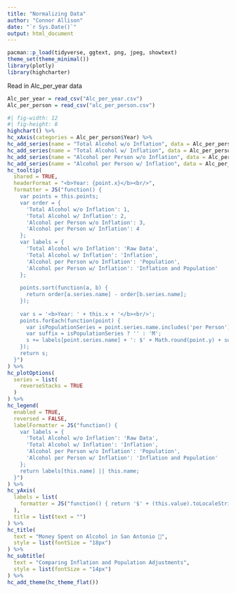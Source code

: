```yaml
---
title: "Normalizing Data"
author: "Connor Allison"
date: "`r Sys.Date()`"
output: html_document
---
```


```r
pacman::p_load(tidyverse, ggtext, png, jpeg, showtext)
theme_set(theme_minimal())
library(plotly)
library(highcharter)
```

Read in Alc_per_year data
```r
Alc_per_year = read_csv("Alc_per_year.csv")
Alc_per_person = read_csv("alc_per_person.csv")
```

```r
#| fig-width: 12
#| fig-height: 8
highchart() %>% 
hc_xAxis(categories = Alc_per_person$Year) %>% 
hc_add_series(name = "Total Alcohol w/o Inflation", data = Alc_per_person$`Total Alc`, type = "line") %>% 
hc_add_series(name = "Total Alcohol w/ Inflation", data = Alc_per_person$with_inflation, type = "line") %>%
hc_add_series(name = "Alcohol per Person w/o Inflation", data = Alc_per_person$`w/o_Inflation`, type = "line") %>% 
hc_add_series(name = "Alcohol per Person w/ Inflation", data = Alc_per_person$Total_Alc_per_person_inflation, type = "line") %>%
hc_tooltip(
  shared = TRUE,
  headerFormat = "<b>Year: {point.x}</b><br/>",
  formatter = JS("function() {
    var points = this.points;
    var order = {
      'Total Alcohol w/o Inflation': 1,
      'Total Alcohol w/ Inflation': 2,
      'Alcohol per Person w/o Inflation': 3,
      'Alcohol per Person w/ Inflation': 4
    };
    var labels = {
      'Total Alcohol w/o Inflation': 'Raw Data',
      'Total Alcohol w/ Inflation': 'Inflation',
      'Alcohol per Person w/o Inflation': 'Population',
      'Alcohol per Person w/ Inflation': 'Inflation and Population'
    };
    
    points.sort(function(a, b) {
      return order[a.series.name] - order[b.series.name];
    });
    
    var s = '<b>Year: ' + this.x + '</b><br/>';
    points.forEach(function(point) {
      var isPopulationSeries = point.series.name.includes('per Person');
      var suffix = isPopulationSeries ? '' : 'M';
      s += labels[point.series.name] + ': $' + Math.round(point.y) + suffix + '<br/>';
    });
    return s;
  }")
) %>%
hc_plotOptions(
  series = list(
    reverseStacks = TRUE
  )
) %>%
hc_legend(
  enabled = TRUE,
  reversed = FALSE,
  labelFormatter = JS("function() {
    var labels = {
      'Total Alcohol w/o Inflation': 'Raw Data',
      'Total Alcohol w/ Inflation': 'Inflation',
      'Alcohol per Person w/o Inflation': 'Population',
      'Alcohol per Person w/ Inflation': 'Inflation and Population'
    };
    return labels[this.name] || this.name;
  }")
) %>%
hc_yAxis(
  labels = list(
    formatter = JS("function() { return '$' + (this.value).toLocaleString(); }")
  ),
  title = list(text = "")
) %>%
hc_title(
  text = "Money Spent on Alcohol in San Antonio 🍺",
  style = list(fontSize = "18px")
) %>%
hc_subtitle(
  text = "Comparing Inflation and Population Adjustments",
  style = list(fontSize = "14px")
) %>%
hc_add_theme(hc_theme_flat())
```

